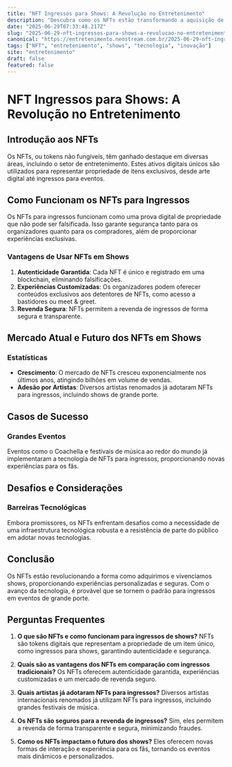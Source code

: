 ```yaml
---
title: "NFT Ingressos para Shows: A Revolução no Entretenimento"
description: "Descubra como os NFTs estão transformando a aquisição de ingressos para shows, proporcionando experiências únicas e exclusivas para os fãs. Veja como essa tecnologia pode impactar o futuro dos eventos."
date: "2025-06-29T07:33:48.217Z"
slug: "2025-06-29-nft-ingressos-para-shows-a-revolucao-no-entretenimento"
canonical: "https://entretenimento.neostream.com.br/2025-06-29-nft-ingressos-para-shows-a-revolucao-no-entretenimento"
tags: ["NFT", "entretenimento", "shows", "tecnologia", "inovação"]
site: "entretenimento"
draft: false
featured: false
---
```


# NFT Ingressos para Shows: A Revolução no Entretenimento

## Introdução aos NFTs

Os NFTs, ou tokens não fungíveis, têm ganhado destaque em diversas áreas, incluindo o setor de entretenimento. Estes ativos digitais únicos são utilizados para representar propriedade de itens exclusivos, desde arte digital até ingressos para eventos.

## Como Funcionam os NFTs para Ingressos

Os NFTs para ingressos funcionam como uma prova digital de propriedade que não pode ser falsificada. Isso garante segurança tanto para os organizadores quanto para os compradores, além de proporcionar experiências exclusivas.

### Vantagens de Usar NFTs em Shows

1. **Autenticidade Garantida**: Cada NFT é único e registrado em uma blockchain, eliminando falsificações.
2. **Experiências Customizadas**: Os organizadores podem oferecer conteúdos exclusivos aos detentores de NFTs, como acesso a bastidores ou meet & greet.
3. **Revenda Segura**: NFTs permitem a revenda de ingressos de forma segura e transparente.

## Mercado Atual e Futuro dos NFTs em Shows

### Estatísticas

- **Crescimento**: O mercado de NFTs cresceu exponencialmente nos últimos anos, atingindo bilhões em volume de vendas.
- **Adesão por Artistas**: Diversos artistas renomados já adotaram NFTs para ingressos, incluindo shows de grande porte.

## Casos de Sucesso

### Grandes Eventos

Eventos como o Coachella e festivais de música ao redor do mundo já implementaram a tecnologia de NFTs para ingressos, proporcionando novas experiências para os fãs.

## Desafios e Considerações

### Barreiras Tecnológicas

Embora promissores, os NFTs enfrentam desafios como a necessidade de uma infraestrutura tecnológica robusta e a resistência de parte do público em adotar novas tecnologias.

## Conclusão

Os NFTs estão revolucionando a forma como adquirimos e vivenciamos shows, proporcionando experiências personalizadas e seguras. Com o avanço da tecnologia, é provável que se tornem o padrão para ingressos em eventos de grande porte.

## Perguntas Frequentes

1. **O que são NFTs e como funcionam para ingressos de shows?**
   NFTs são tokens digitais que representam a propriedade de um item único, como ingressos para shows, garantindo autenticidade e segurança.

2. **Quais são as vantagens dos NFTs em comparação com ingressos tradicionais?**
   Os NFTs oferecem autenticidade garantida, experiências customizadas e um mercado de revenda seguro.

3. **Quais artistas já adotaram NFTs para ingressos?**
   Diversos artistas internacionais renomados já utilizam NFTs para ingressos, incluindo grandes festivais de música.

4. **Os NFTs são seguros para a revenda de ingressos?**
   Sim, eles permitem a revenda de forma transparente e segura, minimizando fraudes.

5. **Como os NFTs impactam o futuro dos shows?**
   Eles oferecem novas formas de interação e experiência para os fãs, tornando os eventos mais dinâmicos e personalizados.